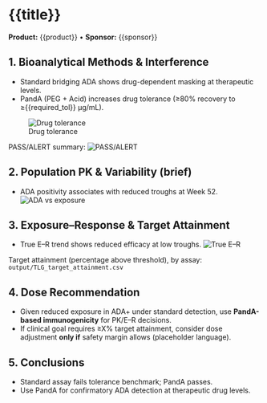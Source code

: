 # {{title}}

**Product:** {{product}} • **Sponsor:** {{sponsor}}

## 1. Bioanalytical Methods & Interference
- Standard bridging ADA shows drug-dependent masking at therapeutic levels.
- PandA (PEG + Acid) increases drug tolerance (≥80% recovery to ≥{{required_tol}} µg/mL).

![Drug tolerance](output/figures/recovery_overlay_sim_vs_lit.png)

PASS/ALERT summary:
![PASS/ALERT](output/figures/pass_alert_table.png)

## 2. Population PK & Variability (brief)
- ADA positivity associates with reduced troughs at Week 52.
![ADA vs exposure](output/figures/wk52_by_detected_ADA_assay.png)

## 3. Exposure–Response & Target Attainment
- True E–R trend shows reduced efficacy at low troughs.
![True E–R](output/figures/exposure_response_true.png)

Target attainment (percentage above threshold), by assay:
`output/TLG_target_attainment.csv`

## 4. Dose Recommendation
- Given reduced exposure in ADA+ under standard detection, use **PandA-based immunogenicity** for PK/E–R decisions.
- If clinical goal requires ≥X% target attainment, consider dose adjustment **only if** safety margin allows (placeholder language).

## 5. Conclusions
- Standard assay fails tolerance benchmark; PandA passes.
- Use PandA for confirmatory ADA detection at therapeutic drug levels.

